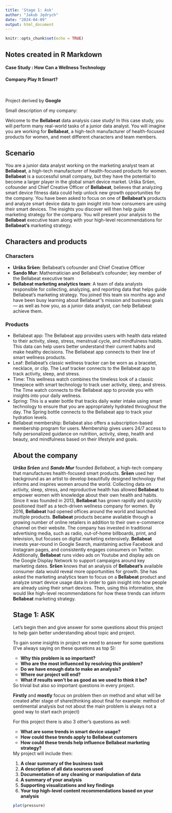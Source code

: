 ```yaml
---
title: 'Stage 1: Ask'
author: "Jakub Jędrych"
date: "2024-04-09"
output: html_document
---
```


```r
knitr::opts_chunk$set(echo = TRUE)
```

## Notes created in R Markdown

#### Case Study : How Can a Wellness Technology
#### Company Play It Smart?
<br>
<p>Project derived by **Google**</p>
Small description of my company:
<p>Welcome to the **Bellabeat** data analysis case study! In this case study, you will perform many real-world tasks of a junior data
analyst. You will imagine you are working for **Bellabeat**, a high-tech manufacturer of health-focused products for women, and
meet different characters and team members.</p>


## Scenario
You are a junior data analyst working on the marketing analyst team at **Bellabeat**, a high-tech manufacturer of health-focused
products for women. **Bellabeat** is a successful small company, but they have the potential to become a larger player in the
global smart device market. Urška Sršen, cofounder and Chief Creative Officer of **Bellabeat**, believes that analyzing smart
device fitness data could help unlock new growth opportunities for the company. You have been asked to focus on one of
**Bellabeat’s** products and analyze smart device data to gain insight into how consumers are using their smart devices. The
insights you discover will then help guide marketing strategy for the company. You will present your analysis to the **Bellabeat**
executive team along with your high-level recommendations for **Bellabeat’s** marketing strategy.


## Characters and products
<h3>Characters</h3>
<ul>
<li> **Urška Sršen**: Bellabeat’s cofounder and Chief Creative Officer</li>
<li> **Sando Mur**: Mathematician and Bellabeat’s cofounder; key member of the Bellabeat executive team</li>

<li> **Bellabeat marketing analytics team**: A team of data analysts responsible for collecting, analyzing, and reporting
data that helps guide Bellabeat’s marketing strategy. You joined this team six months ago and have been busy
learning about Bellabeat’’s mission and business goals — as well as how you, as a junior data analyst, can help
Bellabeat achieve them.</li>
</ul>
<h3> Products </h3>
<ul>
<li> Bellabeat app: The Bellabeat app provides users with health data related to their activity, sleep, stress,
menstrual cycle, and mindfulness habits. This data can help users better understand their current habits and
make healthy decisions. The Bellabeat app connects to their line of smart wellness products.</li>
<li> Leaf: Bellabeat’s classic wellness tracker can be worn as a bracelet, necklace, or clip. The Leaf tracker connects
to the Bellabeat app to track activity, sleep, and stress.</li>
<li>Time: This wellness watch combines the timeless look of a classic timepiece with smart technology to track user
activity, sleep, and stress. The Time watch connects to the Bellabeat app to provide you with insights into your
daily wellness.</li>
<li>Spring: This is a water bottle that tracks daily water intake using smart technology to ensure that you are
appropriately hydrated throughout the day. The Spring bottle connects to the Bellabeat app to track your
hydration levels.</li>
<li> Bellabeat membership: Bellabeat also offers a subscription-based membership program for users.
Membership gives users 24/7 access to fully personalized guidance on nutrition, activity, sleep, health and
beauty, and mindfulness based on their lifestyle and goals.</li>

## About the company

***Urška Sršen*** and ***Sando Mur*** founded *Bellabeat*, a high-tech company that manufactures health-focused smart products.
**Sršen** used her background as an artist to develop beautifully designed technology that informs and inspires women around
the world. Collecting data on activity, sleep, stress, and reproductive health has allowed **Bellabeat** to empower women with
knowledge about their own health and habits. Since it was founded in 2013, **Bellabeat** has grown rapidly and quickly positioned
itself as a tech-driven wellness company for women.
By 2016, **Bellabeat** had opened offices around the world and launched multiple products. **Bellabeat** products became available
through a growing number of online retailers in addition to their own e-commerce channel on their website. The company has
invested in traditional advertising media, such as radio, out-of-home billboards, print, and television, but focuses on digital
marketing extensively. **Bellabeat** invests year-round in Google Search, maintaining active Facebook and Instagram pages, and
consistently engages consumers on Twitter. Additionally, **Bellabeat** runs video ads on Youtube and display ads on the Google
Display Network to support campaigns around key marketing dates.
**Sršen** knows that an analysis of **Bellabeat’s** available consumer data would reveal more opportunities for growth. She has
asked the marketing analytics team to focus on a **Bellabeat** product and analyze smart device usage data in order to gain
insight into how people are already using their smart devices. Then, using this information, she would like high-level
recommendations for how these trends can inform **Bellabeat** marketing strategy.


## Stage 1: ASK 
Let's begin then and give answer for some questions about this project to help gain better
understanding about topic and project.

To gain some insights in project we need to answer for some questions 
(I've always saying on these questions as top 5):
<ul>
<li>**Why this problem is so important?**</li>
<li>**Who are the most influenced by resolving this problem?**</li>
<li>**Do we have enough data to make an analysis?**</li>
<li>**Where our project will end?**</li>
<li>**What if results won't be as good as we used to think it be?**</li>
</ul>
So trivial but also so important questions in every project.
<p>**Firstly** and **mostly** focus on problem then on method and what will be created after stage of share(thinking about final for example: method of sentimental analysis but not about the main problem is always not a good way to start each project)</p>

For this project there is also 3 other's questions as well: 
<ul>
<li>**What are some trends in smart device usage?**</li>
<li>**How could these trends apply to Bellabeat customers**</li>
<li>**How could these trends help influence Bellabeat marketing strategy?**</li>
</ul>


My project will include then:
<ol>
<li>**A clear summary of the business task**</li>
<li>**A description of all data sources used**</li>
<li>**Documentation of any cleaning or manipulation of data**</li>
<li>**A summary of your analysis**</li>
<li>**Supporting visualizations and key findings**</li>
<li>**Your top high-level content recommendations based on your analysis**</li>
</ol>
```r
plot(pressure)
```


